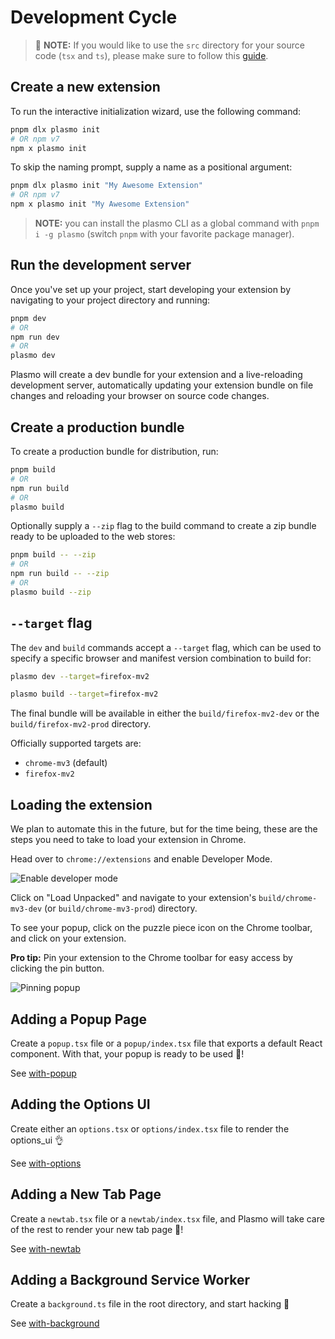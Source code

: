# Development Cycle

> 📢 **NOTE:** If you would like to use the `src` directory for your source code (`tsx` and `ts`), please make sure to follow this [guide](/customization#using-src-directory-for-source-code).

## Create a new extension

To run the interactive initialization wizard, use the following command:

```sh
pnpm dlx plasmo init
# OR npm v7
npm x plasmo init
```

To skip the naming prompt, supply a name as a positional argument:

```sh
pnpm dlx plasmo init "My Awesome Extension"
# OR npm v7
npm x plasmo init "My Awesome Extension"
```

> **NOTE:** you can install the plasmo CLI as a global command with `pnpm i -g plasmo` (switch `pnpm` with your favorite package manager).

## Run the development server

Once you've set up your project, start developing your extension by navigating to your project directory and running:

```sh
pnpm dev
# OR
npm run dev
# OR
plasmo dev
```

Plasmo will create a dev bundle for your extension and a live-reloading development server, automatically updating your extension bundle on file changes and reloading your browser on source code changes.

## Create a production bundle

To create a production bundle for distribution, run:

```sh
pnpm build
# OR
npm run build
# OR
plasmo build
```

Optionally supply a `--zip` flag to the build command to create a zip bundle ready to be uploaded to the web stores:

```sh
pnpm build -- --zip
# OR
npm run build -- --zip
# OR
plasmo build --zip
```

## `--target` flag

The `dev` and `build` commands accept a `--target` flag, which can be used to specify a specific browser and manifest version combination to build for:

```sh
plasmo dev --target=firefox-mv2

plasmo build --target=firefox-mv2
```

The final bundle will be available in either the `build/firefox-mv2-dev` or the `build/firefox-mv2-prod` directory.

Officially supported targets are:

- `chrome-mv3` (default)
- `firefox-mv2`

## Loading the extension

We plan to automate this in the future, but for the time being, these are the steps you need to take to load your extension in Chrome.

Head over to `chrome://extensions` and enable Developer Mode.

![Enable developer mode](/screenshots/developer_mode.png)

Click on "Load Unpacked" and navigate to your extension's `build/chrome-mv3-dev` (or `build/chrome-mv3-prod`) directory.

To see your popup, click on the puzzle piece icon on the Chrome toolbar, and click on your extension.

**Pro tip:** Pin your extension to the Chrome toolbar for easy access by clicking the pin button.

![Pinning popup](/screenshots/popup_example.png)

## Adding a Popup Page

Create a `popup.tsx` file or a `popup/index.tsx` file that exports a default React component. With that, your popup is ready to be used 🚀!

See [with-popup](https://github.com/PlasmoHQ/examples/tree/main/with-popup)

## Adding the Options UI

Create either an `options.tsx` or `options/index.tsx` file to render the options_ui 👌

See [with-options](https://github.com/PlasmoHQ/examples/tree/main/with-options-ui)

## Adding a New Tab Page

Create a `newtab.tsx` file or a `newtab/index.tsx` file, and Plasmo will take care of the rest to render your new tab page 🤘!

See [with-newtab](https://github.com/PlasmoHQ/examples/tree/main/with-newtab)

## Adding a Background Service Worker

Create a `background.ts` file in the root directory, and start hacking 💪

See [with-background](https://github.com/PlasmoHQ/examples/tree/main/with-background)
